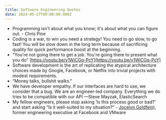 ```yaml
---
title: Software Engineering Quotes
date: 2024-05-27T00:00:00.000Z
---
```


* Programming isn't about what you know; it's about what you can figure out. - Chris Pine
* Coding is a war, to win you need a strategy! You need to go slow, to go fast! You will be slow down in the long term because of sacrificing quality for quick performance boost at the beginning.
* "You're not going there to get a job. You're going there to present what you do" [https://youtu.be/v1WiCGq-PcY](https://youtu.be/v1WiCGq-PcY)
* Software development is the art of replicating the atypical architecture choices made by Google, Facebook, or Netflix into trivial projects with modest requirements.
* “Money talks, bullshit walks."
* We have developer empathy. If our interfaces are hard to use, we consider that a bug. We are an engineer-led company. Everything we do tries to be compatible with our API —Steve Mayzak, ElasticSearch
* My fellow engineers, please stop asking ‘Is this process good or bad?’ and start asking “Is it well-suited to my situation?” - [Jocelyn Goldfein),](https://review.firstround.com/the-right-way-to-ship-software) former engineering executive at Facebook and VMware
